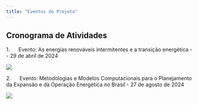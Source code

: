 ```yaml
---
title: "Eventos do Projeto"
---
```


## Cronograma de Atividades

1.      Evento: As energias renováveis intermitentes e a transição energética - - 29 de abril de 2024

![](images/Evento 29-04-24.png){fig-align="center"}

2.      Evento: Metodologias e Modelos Computacionais para o Planejamento da Expansão e da Operação Energética no Brasil - 27 de agosto de 2024

![](images/Evento%2027-08-24.png){fig-align="center"}
